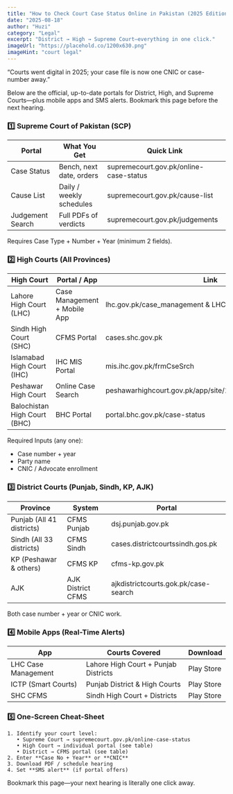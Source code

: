 ```yaml
---
title: "How to Check Court Case Status Online in Pakistan (2025 Edition)"
date: "2025-08-18"
author: "Huzi"
category: "Legal"
excerpt: "District → High → Supreme Court—everything in one click."
imageUrl: "https://placehold.co/1200x630.png"
imageHint: "court legal"
---
```


“Courts went digital in 2025; your case file is now one CNIC or case-number away.”

Below are the official, up-to-date portals for District, High, and Supreme Courts—plus mobile apps and SMS alerts. Bookmark this page before the next hearing.

### 1️⃣ Supreme Court of Pakistan (SCP)

| Portal             | What You Get                  | Quick Link                                     |
| ------------------ | ----------------------------- | ---------------------------------------------- |
| Case Status        | Bench, next date, orders      | supremecourt.gov.pk/online-case-status         |
| Cause List         | Daily / weekly schedules      | supremecourt.gov.pk/cause-list                 |
| Judgement Search   | Full PDFs of verdicts         | supremecourt.gov.pk/judgements                 |

Requires Case Type + Number + Year (minimum 2 fields).

### 2️⃣ High Courts (All Provinces)

| High Court                  | Portal / App                      | Link                                                                 |
| --------------------------- | --------------------------------- | -------------------------------------------------------------------- |
| Lahore High Court (LHC)     | Case Management + Mobile App      | lhc.gov.pk/case_management & LHC App                                 |
| Sindh High Court (SHC)      | CFMS Portal                       | cases.shc.gov.pk                                                     |
| Islamabad High Court (IHC)  | IHC MIS Portal                    | mis.ihc.gov.pk/frmCseSrch                                            |
| Peshawar High Court         | Online Case Search                | peshawarhighcourt.gov.pk/app/site/15/p/Search_For_Case.html          |
| Balochistan High Court (BHC)| BHC Portal                        | portal.bhc.gov.pk/case-status                                        |

Required Inputs (any one):
- Case number + year
- Party name
- CNIC / Advocate enrollment

### 3️⃣ District Courts (Punjab, Sindh, KP, AJK)

| Province                   | System            | Portal                               |
| -------------------------- | ----------------- | ------------------------------------ |
| Punjab (All 41 districts)  | CFMS Punjab       | dsj.punjab.gov.pk                    |
| Sindh (All 33 districts)   | CFMS Sindh        | cases.districtcourtssindh.gos.pk     |
| KP (Peshawar & others)     | CFMS KP           | cfms-kp.gov.pk                       |
| AJK                        | AJK District CFMS | ajkdistrictcourts.gok.pk/case-search |

Both case number + year or CNIC work.

### 4️⃣ Mobile Apps (Real-Time Alerts)

| App                  | Courts Covered                    | Download     |
| -------------------- | --------------------------------- | ------------ |
| LHC Case Management  | Lahore High Court + Punjab Districts | Play Store   |
| ICTP (Smart Courts)  | Punjab District & High Courts     | Play Store   |
| SHC CFMS             | Sindh High Court + Districts      | Play Store   |

### 5️⃣ One-Screen Cheat-Sheet

```
1. Identify your court level:
   • Supreme Court → supremecourt.gov.pk/online-case-status
   • High Court → individual portal (see table)
   • District → CFMS portal (see table)
2. Enter **Case No + Year** or **CNIC**
3. Download PDF / schedule hearing
4. Set **SMS alert** (if portal offers)
```

Bookmark this page—your next hearing is literally one click away.